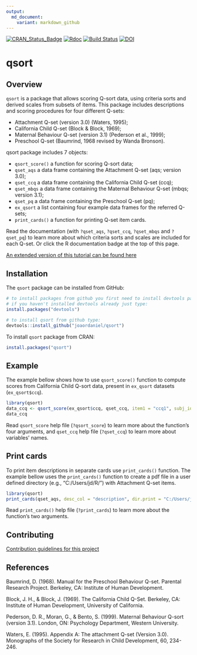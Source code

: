 ```yaml
---
output:
  md_document:
    variant: markdown_github
---
```


<!-- README.md is generated from README.Rmd. Please edit that file -->
[![CRAN\_Status\_Badge](http://www.r-pkg.org/badges/version/qsort)](https://cran.r-project.org/package=qsort) [![Rdoc](http://www.rdocumentation.org/badges/version/qsort)](http://www.rdocumentation.org/packages/qsort) 
[![Build Status](https://travis-ci.org/joaordaniel/qsort.svg?branch=master)](https://travis-ci.org/joaordaniel/qsort)
[![DOI](https://zenodo.org/badge/132877059.svg)](https://zenodo.org/badge/latestdoi/132877059)

# qsort

## Overview

`qsort` is a package that allows scoring Q-sort data,
using criteria sorts and derived scales from subsets of items.
This package includes descriptions and scoring procedures
for four different Q-sets:

* Attachment Q-set (version 3.0) (Waters, 1995);
* California Child Q-set (Block & Block, 1969);      
* Maternal Behaviour Q-set (version 3.1) (Pederson et al., 1999);
* Preschool Q-set (Baumrind, 1968 revised by Wanda Bronson).  

qsort package includes 7 objects:

* `qsort_score()` a function for scoring Q-sort data;
* `qset_aqs` a data frame containing the Attachment Q-set (aqs; version 3.0);
* `qset_ccq` a data frame containing the California Child Q-set (ccq);
* `qset_mbqs` a data frame containing the Maternal Behaviour Q-set (mbqs; version 3.1);
* `qset_pq` a data frame containing the Preschool Q-set (pq);
* `ex_qsort` a list containing four example data frames for the referred Q-sets;
* `print_cards()` a function for printing Q-set item cards.

Read the documentation (with `?qset_aqs`, `?qset_ccq`, `?qset_mbqs` and `?qset_pq`) to learn more about
which criteria sorts and scales are included for each Q-set. Or click the R documentation badge at the top of this page.

[An extended version of this tutorial can be found here](vignettes/qsort-vignette.md)

## Installation

The `qsort` package can be installed from GitHub:  

```r
# to install packages from github you first need to install devtools package from CRAN.
# if you haven't installed devtools already just type:
install.packages("devtools")

# to install qsort from github type:
devtools::install_github("joaordaniel/qsort")
```

To install `qsort` package from CRAN:
```r
install.packages("qsort")
```

## Example

The example bellow shows how to use `qsort_score()` function
to compute scores from California Child Q-sort data,
present in `ex_qsort` datasets (`ex_qsort$ccq`).  

```r
library(qsort)
data_ccq <- qsort_score(ex_qsort$ccq, qset_ccq, item1 = "ccq1", subj_id = "participant", group_id = "classroom", qsort_length = 100)
data_ccq
```

Read `qsort_score` help file (`?qsort_score`)
to learn more about the function's four arguments,
and `qset_ccq` help file (`?qset_ccq`) to learn more about variables' names.


## Print cards

To print item descriptions in separate cards use `print_cards()` function.
The example bellow uses the `print_cards()` function to create a pdf file
in a user defined directory (e.g., "C:/Users/jd/R/") with Attachment Q-set items.

```r
library(qsort)
print_cards(qset_aqs, desc_col = "description", dir.print = "C:/Users/jd/R/")
```
Read `print_cards()` help file (`?print_cards`)
to learn more about the function's two arguments.

## Contributing

[Contribution guidelines for this project](.github/CONTRIBUTING.md)

## References
Baumrind, D. (1968). Manual for the Preschool Behaviour Q-set.
Parental Research Project. Berkeley, CA: Institute of Human Development.    

Block, J. H., & Block, J. (1969). The California Child Q-Set. Berkeley, CA:
Institute of Human Development, University of California.      

Pederson, D. R., Moran, G., & Bento, S. (1999). Maternal Behaviour
Q-sort (version 3.1). London, ON: Psychology Department, Western University. 

Waters, E. (1995). Appendix A: The attachment Q-set (Version 3.0).
Monographs of the Society for Research in Child Development, 60, 234-246.     
